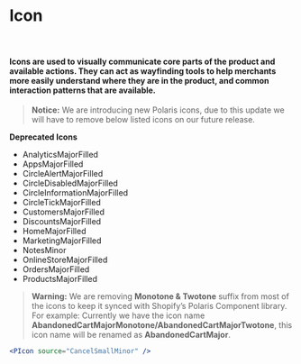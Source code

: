 <!--- PIcon.stories.mdx -->


<Meta title="MDX/Icon" component={PIcon} />

# Icon

<br/>
<h4 style={{fontFamily: '-apple-system, BlinkMacSystemFont, San Francisco, Segoe UI, Roboto, Helvetica Neue, sans-serif'
}}>
    Icons are used to visually communicate core parts of the product and available actions. They can act as
    wayfinding tools to help merchants more easily understand where they are in the product, and common interaction
    patterns that are available.
</h4>

> **Notice:** We are introducing new Polaris icons, due to this update we will have to remove below listed icons on our future release.

**Deprecated Icons**
* AnalyticsMajorFilled
* AppsMajorFilled
* CircleAlertMajorFilled
* CircleDisabledMajorFilled
* CircleInformationMajorFilled
* CircleTickMajorFilled
* CustomersMajorFilled
* DiscountsMajorFilled
* HomeMajorFilled
* MarketingMajorFilled
* NotesMinor
* OnlineStoreMajorFilled
* OrdersMajorFilled
* ProductsMajorFilled

> **Warning:** We are removing **Monotone & Twotone** suffix from most of the icons to keep it synced with Shopify’s Polaris Component library.
  For example: Currently we have the icon name **AbandonedCartMajorMonotone/AbandonedCartMajorTwotone**, this icon name will be renamed as **AbandonedCartMajor**.


```jsx
<PIcon source="CancelSmallMinor" />

```

<ArgsTable />
